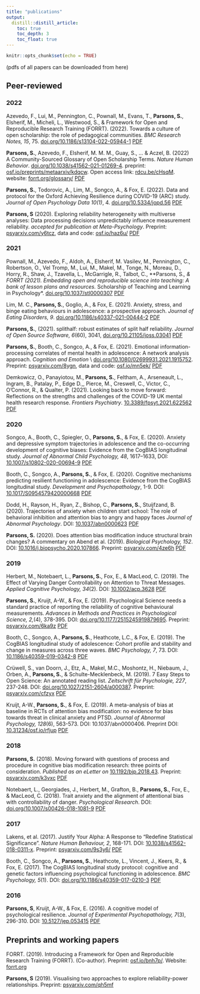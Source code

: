 ```yaml
---
title: "publications"
output:
  distill::distill_article:
    toc: true
    toc_depth: 3
    toc_float: true
---
```


```r
knitr::opts_chunk$set(echo = TRUE)
```

(pdfs of all papers can be downloaded from here)

## Peer-reviewed

### 2022

Azevedo, F., Lui, M., Pennington, C., Pownall, M., Evans, T., **Parsons, S.**, Elsherif, M., Micheli, L., Westwood, S., & Framework for Open and Reproducible Research Training (FORRT). (2022). Towards a culture of open scholarship: the role of pedagogical communities. *BMC Research Notes, 15*, 75. [doi.org/10.1186/s13104-022-05944-1](https://doi.org/10.1186/s13104-022-05944-1)   [<i class="fas fa-download"></i> PDF](papers/23_Azevedo_etal_2022_BMCResearchNotes.pdf)

<aside>
<div data-badge-type="donut" data-doi="10.1186/s13104-022-05944-1" data-hide-no-mentions="true" class="altmetric-embed"></div>
<script type='text/javascript' src='https://d1bxh8uas1mnw7.cloudfront.net/assets/embed.js'></script>
</aside>

**Parsons, S.**, Azevedo, F., Elsherif, M. M. M., Guay, S., ... & Aczel, B. (2022) A Community-Sourced Glossary of Open Scholarship Terms. *Nature Human Behavior*. [doi.org/10.1038/s41562-021-01269-4](https://doi.org/10.1038/s41562-021-01269-4). preprint: [osf.io/preprints/metaarxiv/kdqcw](https://osf.io/preprints/metaarxiv/kdqcw). Open access link: [rdcu.be/cHsqM](rdcu.be/cHsqM). website: [forrt.org/glossary/](https://forrt.org/glossary/)   [<i class="fas fa-download"></i> PDF](papers/22_Parsons_etal_2022_NatureHumanBehaviour.pdf)

<aside>
<div data-badge-type="donut" data-doi="10.1038/s41562-021-01269-4" data-hide-no-mentions="true" class="altmetric-embed"></div>
<script type='text/javascript' src='https://d1bxh8uas1mnw7.cloudfront.net/assets/embed.js'></script>
</aside>

**Parsons, S.**, Todorovic, A., Lim, M., Songco, A., & Fox, E. (2022). Data and protocol for the Oxford Achieving Resilience during COVID-19 (ARC) study. *Journal of Open Psychology Data  10(1)*, 4. [doi.org/10.5334/jopd.56](http://doi.org/10.5334/jopd.56)   [<i class="fas fa-download"></i> PDF](papers/21_Parsons_etal_2022_JournalofOpenPsychologyData.pdf)

<aside>
<div data-badge-type="donut" data-doi="10.5334/jopd.56" data-hide-no-mentions="true" class="altmetric-embed"></div>
<script type='text/javascript' src='https://d1bxh8uas1mnw7.cloudfront.net/assets/embed.js'></script>
</aside>

**Parsons, S** (2020). Exploring reliability heterogeneity with multiverse analyses: Data processing decisions unpredictably influence measurement reliability. *accepted for publication at Meta-Psychology*. Preprint: [psyarxiv.com/y6tcz](https:/psyarxiv.com/y6tcz), data and code: [osf.io/haz6u/](https://osf.io/haz6u/)   [<i class="fas fa-download"></i> PDF](papers/20_Parsons_2022_MetaPsychology_acceptedpreprint.pdf)

<aside>
<div data-badge-type="donut" data-doi="10.31234/osf.io/y6tcz" data-hide-no-mentions="true" class="altmetric-embed"></div>
<script type='text/javascript' src='https://d1bxh8uas1mnw7.cloudfront.net/assets/embed.js'></script>
</aside>

### 2021

Pownall, M., Azevedo, F., Aldoh, A., Elsherif, M. Vasilev, M., Pennington, C., Robertson, O., Vel Tromp, M., Lui, M., Makel, M., Tonge, N., Moreau, D., Horry, R., Shaw, J., Tzavella, L., McGarrigle, R., Talbot, C., **Parsons, S.*, & FORRT (2021). Embedding open and reproducible science into teaching: A bank of lesson plans and resources.  *Scholarship of Teaching and Learning in Psychology*. [doi.org/10.1037/stl0000307](https://doi.org/10.1037/stl0000307)   [<i class="fas fa-download"></i> PDF](papers/19_Pownall_etal_2021_ScholarshipofTeachingandLearninginPsychology.pdf)

<aside>
<div data-badge-type="donut" data-doi="10.1037/stl0000307" data-hide-no-mentions="true" class="altmetric-embed"></div>
<script type='text/javascript' src='https://d1bxh8uas1mnw7.cloudfront.net/assets/embed.js'></script>
</aside>

Lim, M. C., **Parsons, S.**, Goglio, A., & Fox, E. (2021). Anxiety, stress, and binge eating behaviours in adolescence: a prospective approach. *Journal of Eating Disorders, 9*. [doi.org/10.1186/s40337-021-00444-2](https://doi.org/10.1186/s40337-021-00444-2)    [<i class="fas fa-download"></i> PDF](papers/18_Lim_Parsons_Goglio_Fox_2021_JournalofEatingDisorders.pdf)

<aside>
<div data-badge-type="donut" data-doi="10.1186/s40337-021-00444-2" data-hide-no-mentions="true" class="altmetric-embed"></div>
<script type='text/javascript' src='https://d1bxh8uas1mnw7.cloudfront.net/assets/embed.js'></script>
</aside>

**Parsons, S.**, (2021). splithalf: robust estimates of split half reliability. *Journal of Open Source Software, 6*(60), 3041, [doi.org/10.21105/joss.03041](https://doi.org/10.21105/joss.03041)   [<i class="fas fa-download"></i> PDF](papers/17_Parsons_2021_JournalofOpenSourceSoftware.pdf)

<aside>
<div data-badge-type="donut" data-doi="10.21105/joss.03041" data-hide-no-mentions="true" class="altmetric-embed"></div>
<script type='text/javascript' src='https://d1bxh8uas1mnw7.cloudfront.net/assets/embed.js'></script>
</aside>

**Parsons, S.**, Booth, C., Songco, A., & Fox, E. (2021). Emotional information-processing correlates of mental health in adolescence: A network analysis approach. *Cognition and Emotion* \\ [doi.org/10.1080/02699931.2021.1915752](https://doi.org/10.1080/02699931.2021.1915752). Preprint: [psyarxiv.com/8ygn](https://psyarxiv.com/8ygnh), data and code: [osf.io/mn5ek/](https://osf.io/mn5ek/)    [<i class="fas fa-download"></i> PDF](papers/16_Parsons_etal_2021_CognitionandEmotion.pdf)

<aside>
<div data-badge-type="donut" data-doi="10.1080/02699931.2021.1915752" data-hide-no-mentions="true" class="altmetric-embed"></div>
<script type='text/javascript' src='https://d1bxh8uas1mnw7.cloudfront.net/assets/embed.js'></script>
</aside>

Demkowicz, O., Panayiotou, M., **Parsons, S.**, Feltham, A., Arseneault, L., Ingram, B., Patalay, P., Edge D.,, Pierce, M., Creswell, C., Victor, C., O'Connor, R., & Qualter, P. (2021). Looking back to move forward: Reflections on the strengths and challenges of the COVID-19 UK mental health research response. 
*Frontiers Psychiatry*. [10.3389/fpsyt.2021.622562](https://doi.org/10.3389/fpsyt.2021.622562)   [<i class="fas fa-download"></i> PDF](papers/15_Demkowicz_etal_2021_FrontiersPsychiatry.pdf)

<aside>
<div data-badge-type="donut" data-doi="10.3389/fpsyt.2021.622562" data-hide-no-mentions="true" class="altmetric-embed"></div>
<script type='text/javascript' src='https://d1bxh8uas1mnw7.cloudfront.net/assets/embed.js'></script>
</aside>

### 2020

Songco, A., Booth, C., Spiegler, O., **Parsons, S.**, & Fox, E. (2020). Anxiety and depressive symptom trajectories in adolescence and the co-occurring development of cognitive biases: Evidence from the CogBIAS longitudinal study. *Journal of Abnormal Child Psychology, 48*, 1617–1633, DOI: [10.1007/s10802-020-00694-9](https://doi.org/10.1007/s10802-020-00694-9)    [<i class="fas fa-download"></i> PDF](papers/14_Songco_etal_2020_JournalofAbnormalChildPsychology.pdf)

<aside>
<div data-badge-type="donut" data-doi="10.1007/s10802-020-00694-9" data-hide-no-mentions="true" class="altmetric-embed"></div>
<script type='text/javascript' src='https://d1bxh8uas1mnw7.cloudfront.net/assets/embed.js'></script>
</aside>

Booth, C., Songco, A., **Parsons, S.**, & Fox, E. (2020). Cognitive mechanisms predicting resilient functioning in adolescence: Evidence from the CogBIAS longitudinal study. *Development and Psychopathology*, 1-9. DOI: [10.1017/S0954579420000668](https://doi.org/10.1017/S0954579420000668)   [<i class="fas fa-download"></i> PDF](papers/13_Booth_etal_2020_DevelopmentandPsychopathology.pdf)

<aside>
<div data-badge-type="donut" data-doi="10.1017/S0954579420000668" data-hide-no-mentions="true" class="altmetric-embed"></div>
<script type='text/javascript' src='https://d1bxh8uas1mnw7.cloudfront.net/assets/embed.js'></script>
</aside>

Dodd, H., Rayson, H., Ryan, Z., Bishop, C., **Parsons, S.**, Stuijfzand, B. (2020). Trajectories of anxiety when children start school: The role of behavioral inhibition and attention bias to angry and happy faces
*Journal of Abnormal Psychology*. DOI: [10.1037/abn0000623](https://doi.org/10.1037/abn0000623)   [<i class="fas fa-download"></i> PDF](papers/12_Dodd_etal_2020_JournalofAbnormalPsychology.pdf)

<aside>
<div data-badge-type="donut" data-doi="10.1037/abn0000623" data-hide-no-mentions="true" class="altmetric-embed"></div>
<script type='text/javascript' src='https://d1bxh8uas1mnw7.cloudfront.net/assets/embed.js'></script>
</aside>

**Parsons, S.** (2020). Does attention bias modification induce structural brain changes? A commentary on Abend et al. (2019). *Biological Psychology, 152*. DOI: [10.1016/j.biopsycho.2020.107866](https://www.sciencedirect.com/science/article/pii/S0301051120300260). Preprint: [psyarxiv.com/4ze6h](https://psyarxiv.com/4ze6h/)   [<i class="fas fa-download"></i> PDF](papers/11_Parsons_2020_BiologicalPsychiatry.pdf)

<aside>
<div data-badge-type="donut" data-doi="10.1016/j.biopsycho.2020.107866" data-hide-no-mentions="true" class="altmetric-embed"></div>
<script type='text/javascript' src='https://d1bxh8uas1mnw7.cloudfront.net/assets/embed.js'></script>
</aside>

### 2019

Herbert, M., Notebaert, L., **Parsons, S.**, Fox, E., & MacLeod, C. (2019). The Effect of Varying Danger Controllability on Attention to Threat Messages. *Applied Cognitive Psychology, 34*(2). DOI: [10.1002/acp.3628](https://onlinelibrary.wiley.com/doi/abs/10.1002/acp.3628)   [<i class="fas fa-download"></i> PDF](papers/10_Herbert_etal_2019_AppliedCognitivePsychology.pdf)

<aside>
<div data-badge-type="donut" data-doi="10.1002/acp.3628" data-hide-no-mentions="true" class="altmetric-embed"></div>
<script type='text/javascript' src='https://d1bxh8uas1mnw7.cloudfront.net/assets/embed.js'></script>
</aside>

**Parsons, S.**, Kruijt, A-W., & Fox, E. (2019). Psychological Science needs a standard practice of reporting the reliability of cognitive behavioural measurements. *Advances in Methods and Practices in Psychological Science, 2,*(4), 378-395. DOI: [doi.org/10.1177/2515245919879695](https://doi.org/10.1177/2515245919879695). Preprint: [psyarxiv.com/6ka9z](https://psyarxiv.com/6ka9z)   [<i class="fas fa-download"></i> PDF](papers/9_Parsons_Kruijt_Fox_2019_AMPPS.pdf)

<aside>
<div data-badge-type="donut" data-doi="10.1177/2515245919879695" data-hide-no-mentions="true" class="altmetric-embed"></div>
<script type='text/javascript' src='https://d1bxh8uas1mnw7.cloudfront.net/assets/embed.js'></script>
</aside>

Booth, C., Songco, A., **Parsons, S.**, Heathcote, L.C., & Fox, E. (2019). The CogBIAS longitudinal study of adolescence: Cohort profile and stability and change in measures across three waves. *BMC Psychology, 7*, 73. DOI: [10.1186/s40359-019-0342-8](https://bmcpsychology.biomedcentral.com/articles/10.1186/s40359-019-0342-8)   [<i class="fas fa-download"></i> PDF](papers/8_Booth_etal_2019_BMCPsychology.pdf)

<aside>
<div data-badge-type="donut" data-doi="10.1186/s40359-019-0342-8" data-hide-no-mentions="true" class="altmetric-embed"></div>
<script type='text/javascript' src='https://d1bxh8uas1mnw7.cloudfront.net/assets/embed.js'></script>
</aside>

Crüwell, S., van Doorn, J., Etz, A., Makel, M.C., Moshontz, H., Niebaum, J., Orben, A., **Parsons, S.**, & Schulte-Mecklenbeck, M. (2019). 7 Easy Steps to Open Science: An annotated reading list. *Zeitschrift für Psychologie, 227*, 237-248. DOI: [doi.org/10.1027/2151-2604/a000387](https://doi.org/10.1027/2151-2604/a000387). Preprint: [psyarxiv.com/cfzyx](https://psyarxiv.com/cfzyx)   [<i class="fas fa-download"></i> PDF](papers/7_Cruwell_etal_2019_ZeitschriftfürPsychologie.pdf)

<aside>
<div data-badge-type="donut" data-doi="10.1027/2151-2604/a000387" data-hide-no-mentions="true" class="altmetric-embed"></div>
<script type='text/javascript' src='https://d1bxh8uas1mnw7.cloudfront.net/assets/embed.js'></script>
</aside>

Kruijt, A-W., **Parsons, S.**, & Fox, E. (2019). A meta-analysis of bias at baseline in RCTs of attention bias modification: no evidence for bias towards threat in clinical anxiety and PTSD. *Journal of Abnormal Psychology, 128*(6), 563-573. DOI: 10.1037/abn0000406. Preprint DOI: [10.31234/osf.io/rfjup](10.31234/osf.io/rfjup)   [<i class="fas fa-download"></i> PDF](papers/6_Kruijt_Parsons_Fox_2019_JournalAbnormalPsychology.pdf)

<aside>
<div data-badge-type="donut" data-doi="10.1037/abn0000406" data-hide-no-mentions="true" class="altmetric-embed"></div>
<script type='text/javascript' src='https://d1bxh8uas1mnw7.cloudfront.net/assets/embed.js'></script>
</aside>

### 2018

**Parsons, S.** (2018). Moving forward with questions of process and procedure in cognitive bias modification research: three points of consideration. *Published as an eLetter on* [10.1192/bjp.2018.43](https://doi.org/10.1192/bjp.2018.43). Preprint: [psyarxiv.com/k3vxc](https://psyarxiv.com/k3vxc)   [<i class="fas fa-download"></i> PDF](papers/5_Parsons_2018_BritishJournalPsychiatryeLetter.pdf)

<aside>
<div data-badge-type="donut" data-doi="10.1192/bjp.2018.43" data-hide-no-mentions="true" class="altmetric-embed"></div>
<script type='text/javascript' src='https://d1bxh8uas1mnw7.cloudfront.net/assets/embed.js'></script>
</aside>

Notebaert, L., Georgiades, J., Herbert, M., Grafton, B., **Parsons, S.**, Fox, E., & MacLeod, C. (2018). Trait anxiety and the alignment of attentional bias with controllability of danger. *Psychological Research*. DOI: [doi.org/10.1007/s00426-018-1081-9](https://doi.org/10.1007/s00426-018-1081-9)   [<i class="fas fa-download"></i> PDF](papers/4_Notebaert_etal_2018_PsychologicalResearch.pdf)

<aside>
<div data-badge-type="donut" data-doi="10.1007/s00426-018-1081-9" data-hide-no-mentions="true" class="altmetric-embed"></div>
<script type='text/javascript' src='https://d1bxh8uas1mnw7.cloudfront.net/assets/embed.js'></script>
</aside>

### 2017

Lakens, et al. (2017). Justify Your Alpha: A Response to “Redefine Statistical Significance”. *Nature Human Behaviour, 2*, 168-171. DOI: [10.1038/s41562-018-0311-x](https://www.nature.com/articles/s41562-018-0311-x). Preprint: [psyarxiv.com/9s3y6/](https://psyarxiv.com/9s3y6/)   [<i class="fas fa-download"></i> PDF](papers/3_Lakens_etal_2017_NatureHumanBehavior.pdf)

<aside>
<div data-badge-type="donut" data-doi="10.1038/s41562-018-0311-x" data-hide-no-mentions="true" class="altmetric-embed"></div>
<script type='text/javascript' src='https://d1bxh8uas1mnw7.cloudfront.net/assets/embed.js'></script>
</aside>

Booth, C., Songco, A., **Parsons, S.**, Heathcote, L., Vincent, J., Keers, R., & Fox, E. (2017). The CogBIAS longitudinal study protocol: cognitive and genetic factors influencing psychological functioning in adolescence. *BMC Psychology, 5*(1). DOI: [doi.org/10.1186/s40359-017-0210-3](https://doi.org/10.1186/s40359-017-0210-3)   [<i class="fas fa-download"></i> PDF](papers/2_Booth_etal_2017_BMCPsychology.pdf)

<aside>
<div data-badge-type="donut" data-doi="10.1186/s40359-017-0210-3" data-hide-no-mentions="true" class="altmetric-embed"></div>
<script type='text/javascript' src='https://d1bxh8uas1mnw7.cloudfront.net/assets/embed.js'></script>
</aside>

### 2016

**Parsons, S**, Kruijt, A-W., & Fox, E. (2016). A cognitive model of psychological resilience. *Journal of Experimental Psychopathology, 7*(3), 296-310. DOI: [10.5127/jep.053415](http://dx.doi.org/10.5127/jep.053415)   [<i class="fas fa-download"></i> PDF](papers/1_Parsons_Kruijt_Fox_2016_JournalExperimentalPsychopathology.pdf)

<aside>
<div data-badge-type="donut" data-doi="10.5127/jep.053415" data-hide-no-mentions="true" class="altmetric-embed"></div>
<script type='text/javascript' src='https://d1bxh8uas1mnw7.cloudfront.net/assets/embed.js'></script>
</aside>

## Preprints and working papers

FORRT. (2019). Introducing a Framework for Open and Reproducible Research Training (FORRT). (Co-author). Preprint: [osf.io/bnh7p/](https://osf.io/bnh7p/). Website: [forrt.org](https://forrt.org)

**Parsons, S** (2019). Visualising two approaches to explore reliability-power relationships. Preprint: [psyarxiv.com/qh5mf](https://psyarxiv.com/qh5mf)